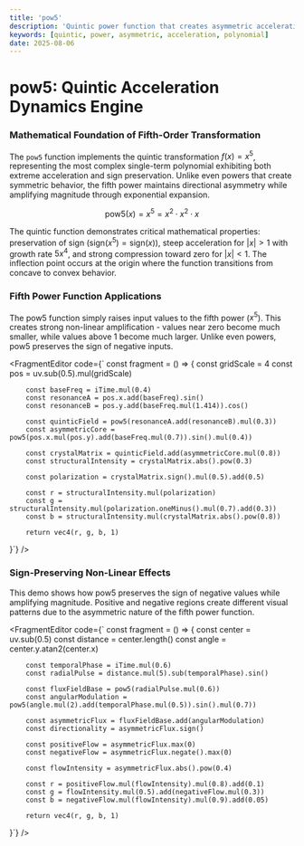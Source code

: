```yaml
---
title: 'pow5'
description: 'Quintic power function that creates asymmetric acceleration patterns through fifth-order polynomial transformation'
keywords: [quintic, power, asymmetric, acceleration, polynomial]
date: 2025-08-06
---
```



# pow5: Quintic Acceleration Dynamics Engine

### Mathematical Foundation of Fifth-Order Transformation

The `pow5` function implements the quintic transformation $f(x) = x^5$, representing the most complex single-term polynomial exhibiting both extreme acceleration and sign preservation. Unlike even powers that create symmetric behavior, the fifth power maintains directional asymmetry while amplifying magnitude through exponential expansion.

$$
\text{pow5}(x) = x^5 = x^2 \cdot x^2 \cdot x
$$

The quintic function demonstrates critical mathematical properties: preservation of sign ($\text{sign}(x^5) = \text{sign}(x)$), steep acceleration for $|x| > 1$ with growth rate $5x^4$, and strong compression toward zero for $|x| < 1$. The inflection point occurs at the origin where the function transitions from concave to convex behavior.

### Fifth Power Function Applications

The pow5 function simply raises input values to the fifth power ($x^5$). This creates strong non-linear amplification - values near zero become much smaller, while values above 1 become much larger. Unlike even powers, pow5 preserves the sign of negative inputs.

<FragmentEditor
        code={`
const fragment = () => {
        const gridScale = 4
        const pos = uv.sub(0.5).mul(gridScale)

        const baseFreq = iTime.mul(0.4)
        const resonanceA = pos.x.add(baseFreq).sin()
        const resonanceB = pos.y.add(baseFreq.mul(1.414)).cos()

        const quinticField = pow5(resonanceA.add(resonanceB).mul(0.3))
        const asymmetricCore = pow5(pos.x.mul(pos.y).add(baseFreq.mul(0.7)).sin().mul(0.4))

        const crystalMatrix = quinticField.add(asymmetricCore.mul(0.8))
        const structuralIntensity = crystalMatrix.abs().pow(0.3)

        const polarization = crystalMatrix.sign().mul(0.5).add(0.5)

        const r = structuralIntensity.mul(polarization)
        const g = structuralIntensity.mul(polarization.oneMinus().mul(0.7).add(0.3))
        const b = structuralIntensity.mul(crystalMatrix.abs().pow(0.8))

        return vec4(r, g, b, 1)

}`}
/>

### Sign-Preserving Non-Linear Effects

This demo shows how pow5 preserves the sign of negative values while amplifying magnitude. Positive and negative regions create different visual patterns due to the asymmetric nature of the fifth power function.

<FragmentEditor
        code={`
const fragment = () => {
        const center = uv.sub(0.5)
        const distance = center.length()
        const angle = center.y.atan2(center.x)

        const temporalPhase = iTime.mul(0.6)
        const radialPulse = distance.mul(5).sub(temporalPhase).sin()

        const fluxFieldBase = pow5(radialPulse.mul(0.6))
        const angularModulation = pow5(angle.mul(2).add(temporalPhase.mul(0.5)).sin().mul(0.7))

        const asymmetricFlux = fluxFieldBase.add(angularModulation)
        const directionality = asymmetricFlux.sign()

        const positiveFlow = asymmetricFlux.max(0)
        const negativeFlow = asymmetricFlux.negate().max(0)

        const flowIntensity = asymmetricFlux.abs().pow(0.4)

        const r = positiveFlow.mul(flowIntensity).mul(0.8).add(0.1)
        const g = flowIntensity.mul(0.5).add(negativeFlow.mul(0.3))
        const b = negativeFlow.mul(flowIntensity).mul(0.9).add(0.05)

        return vec4(r, g, b, 1)

}`}
/>
